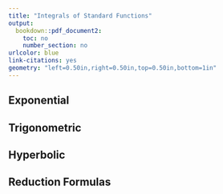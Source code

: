 ---
title: "Integrals of Standard Functions"
output:
  bookdown::pdf_document2:
    toc: no
    number_section: no
urlcolor: blue
link-citations: yes
geometry: "left=0.50in,right=0.50in,top=0.50in,bottom=1in"
---

## Exponential

\begin{minipage}[t]{0.5\textwidth}
  $$\int e^{x} \hspace{5px} dx = e^x +C$$
  $$\int \frac{1}{x} \hspace{5px} dx = \ln{(|x|)} + C$$
  $$\int a^x \hspace{5px} dx = \frac{a^x}{\ln{(a)}} + C$$
\end{minipage}
\begin{minipage}[t]{0.5\textwidth}
  $$\int \ln{(x)} \hspace{5px} dx = x\ln{(x)} - x + C$$
  
  $$\int \log_a{(x)} \hspace{5px} dx = \frac{x}{\ln{(a)}} \left(\ln{(x)} - 1 \right) + C$$
  
\end{minipage}

## Trigonometric

\begin{minipage}[t]{0.5\textwidth}
  $$\int \sin{(x)} \hspace{5px} dx = - \cos{(x)} + C$$
  $$\int \cos{(x)} \hspace{5px} dx = \sin{(x)} + C$$
  $$\int \tan{(x)} \hspace{5px} dx = -\ln{(|\cos{(x)|})} + C$$
  $$\int \cot{(x)} \hspace{5px} dx = \ln{(|\sin{(x)}|)} + C$$
  $$\int \sec^2{(x)} \hspace{5px} dx =\tan{(x)} + C$$
\end{minipage}
\begin{minipage}[t]{0.5\textwidth}
  $$\int \sec{(x)} \hspace{5px} dx = \ln{(|\sec{(x)} + \tan{(x)}|)} + C$$
  $$\int \csc{(x)} \hspace{5px} dx = -\ln{(|\csc{(x)} + \cot{(x)}|)} + C$$
  $$\int \frac{1}{\sqrt{a^2 - x^2}}  \hspace{5px} dx = \sin^{-1}{\left(\frac{x}{a}\right)} + C$$
  $$\int \frac{1}{a^2 + x^2} \hspace{5px} dx = \frac{1}{a} \tan^{-1}{\left(\frac{x}{a}\right)} + C$$
\end{minipage}

## Hyperbolic

\begin{minipage}[t]{0.5\textwidth}
  $$\int \sinh{(x)} \hspace{5px} dx = \cosh{(x)} + C$$
  $$\int \cosh{(x)} \hspace{5px} dx = \sinh{(x)} + C$$
  $$\int \tanh{(x)} \hspace{5px} dx = \ln{(\cosh{(x)})} + C$$
\end{minipage}
\begin{minipage}[t]{0.5\textwidth}
  $$\int \frac{1}{\sqrt{x^2 + a^2}} \hspace{5px} dx = \sinh^{-1}{\left(\frac{x}{a}\right)} + C$$
  $$\int \frac{1}{\sqrt{x^2 - a^2}} \hspace{5px} dx = \cosh^{-1}{\left(\frac{x}{a}\right)} + C$$
\end{minipage}

## Reduction Formulas

\begin{minipage}[t]{1\textwidth}
  $$\int \sec^{n}{(x)} \hspace{5px} dx = \frac{1}{n-1} \sec^{n-2}{(x)}\tan{(x)} + \frac{n-2}{n-1} \int \sec^{n-2}{(x)}\, dx$$
  
  $$\int \tan^{n}{(x)} \hspace{5px} dx = \frac{1}{n-1} \tan^{n-1}{(x)} - \int \tan^{n-2}{(x)}\, dx$$
\end{minipage}
